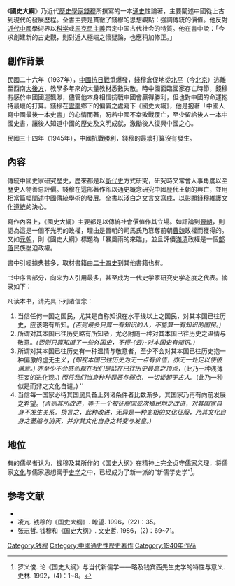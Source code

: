 《'''國史大綱'''》乃近代[[歷史學家|歷史學家]][[錢穆|錢穆]]所撰寫的一本[[通史|通史]]性論著，主要闡述中國從上古到現代的發展歷程。全書主要是貫徹了錢穆的思想觀點：強調傳統的價值。他反對[[近代中國|近代中國]]學術界以[[科学|科学]]或[[馬克思主義|馬克思主義]]否定中国古代社会的特質。他在書中說：「今求創建新的古史觀，則對近人極端之懷疑論，也應稍加修正。」

==創作背景==
民國二十六年（1937年），[[中國抗日戰爭|中國抗日戰爭]]爆發，錢穆倉促地從[[北平|北平]]（今[[北京|北京]]）逃離至西南[[大後方|大後方]]，教學多年來的大量教材悉數失散。時中國面臨國家存亡時節，錢穆有感於中國國運飄渺，儘管他本身相信抗戰中國會贏得勝利，但也對中國的命運抱持最壞的打算。錢穆在[[雲南|雲南]]鄉下的偏僻之處寫下《國史大綱》，他是抱著「中國人寫中國最後一本史書」的心情而著，盼若中國不幸敗戰覆亡，至少留給後人一本中國史書，讓後人知道中國的歷史及文明成就，激勵後人復興中國之心。

民國三十四年（1945年），中國抗戰勝利，錢穆的最壞打算沒有發生。

==內容==
傳統中國史家研究歷史，歷來都是以[[斷代史|斷代史]]方式研究，研究時又常會人事角度以至歷史人物善惡評價。錢穆在這部著作卻以通史概念研究中國歷代王朝的興亡，並用相當篇幅闡述中國傳統學術的發展。全書以淺白之[[文言文|文言文]]寫成，以彰顯錢穆維護文化[[道統|道統]]的決心。

寫作內容上，《國史大綱》主要都是以傳統社會價值作其立場。如評論到[[晉朝|晉朝]]，則認為這是一個不光明的政權，理由是晉朝的司馬氏乃篡奪前朝[[曹魏|曹魏]]政權而獲得的。又如[[元朝|元朝]]，則《國史大綱》標題為「暴風雨的來臨」，並且評價[[滿清|滿清]]政權是一個[[部落|部落]]民族壓迫政權。

書中引經據典甚多，取材書籍由[[二十四史|二十四史]]到其他書籍也有。

书中序言部分，向来为人引用最多，甚至成为一代史学家研究史学态度之代表。摘录如下：

凡读本书，请先具下列诸信念：
#当信任何一国之国民，尤其是自称知识在水平线以上之国民，对其本国已往历史，应该略有所知。''(否则最多只算一有知识的人，不能算一有知识的国民。) ''
#所谓对其本国已往历史略有所知者，尤必附随一种对其本国已往历史之温情与敬意。''(否则只算知道了一些外国史，不得-{云}-对本国史有知识。) ''
#所谓对其本国已往历史有一种温情与敬意者，至少不会对其本国已往历史抱一种偏激的虚无主义，''(即视本国已往历史为无一点有价值，亦无一处足以使彼满意。) 亦至少不会感到现在我们是站在已往历史最高之顶点，''(此乃一种浅薄狂妄的进化观。) ''而将我们当身种种罪恶与弱点，一切诿卸于古人。''(此乃一种似是而非之文化自谴。) ''
#当信每一国家必待其国民具备上列诸条件者比数渐多，其国家乃再有向前发展之希望。''(否则其所改进，等于一个被征服国或次殖民地之改进，对其国家自身不发生关系。换言之，此种改进，无异是一种变相的文化征服，乃其文化自身之萎缩与消灭，并非其文化自身之转变与发皇。)''

==地位==
有的儒學者认为，钱穆及其所作的《国史大纲》在精神上完全贞守[[儒家|儒家]]义理，将儒家[[文化|文化]]与儒家思想寓于[[史学|史学]]之中，已经成为了新一派的“新儒学史学”<ref>罗义俊. 论《国史大纲》与当代新儒学——略及钱宾西先生史学的特性与意义. 史林. 1992，(4)：1~8。</ref>。

==参考文献==
<div class="references-small">
<references />
*{{cite book |author=錢穆 |title= 《國史大綱（修訂本）》 |publisher= 商務印書館 |isbn= 978-7-100-01766-4 |date=1996年6月}}
*凌亢. 钱穆的《国史大纲》. 瞭望. 1996，(22)：35。
*张志哲. 钱穆和《国史大纲》. 文史哲. 1986，(2)：69~71。
</div>

[[Category:钱穆|Category:钱穆]]
[[Category:中國通史性歷史著作|Category:中國通史性歷史著作]]
[[Category:1940年作品|Category:1940年作品]]